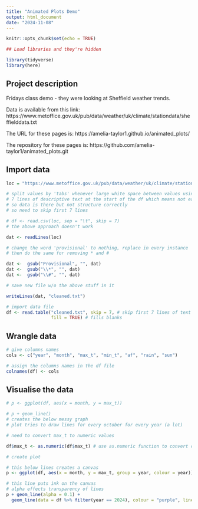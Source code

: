 ```yaml
---
title: "Animated Plots Demo"
output: html_document
date: "2024-11-08"
---
```


```r
knitr::opts_chunk$set(echo = TRUE)

## Load libraries and they're hidden

library(tidyverse)
library(here)
```
## Project description
Fridays class demo - they were looking at Sheffield weather trends.

Data is available from this link: https://www.metoffice.gov.uk/pub/data/weather/uk/climate/stationdata/sheffielddata.txt

The URL for these pages is:
https://amelia-taylor1.github.io/animated_plots/

The repository for these pages is:
https://github.com/amelia-taylor1/animated_plots.git

## Import data
```r

loc = "https://www.metoffice.gov.uk/pub/data/weather/uk/climate/stationdata/sheffielddata.txt"

# split values by 'tabs' whenever large white space between values using "\t"
# 7 lines of descriptive text at the start of the df which means not easy to import
# so data is there but not structure correctly
# so need to skip first 7 lines

# df <- read.csv(loc, sep = "\t", skip = 7)
# the above approach doesn't work

dat <- readLines(loc)

# change the word 'provisional' to nothing, replace in every instance
# then do the same for removing * and #

dat <-  gsub("Provisional", "", dat)
dat <-  gsub("\\*", "", dat)
dat <-  gsub("\\#", "", dat)

# save new file w/o the above stuff in it

writeLines(dat, "cleaned.txt")

# import data file
df <- read.table("cleaned.txt", skip = 7, # skip first 7 lines of text
                 fill = TRUE) # fills blanks

```

## Wrangle data
```r

# give columns names
cols <- c("year", "month", "max_t", "min_t", "af", "rain", "sun")

# assign the columns names in the df file
colnames(df) <- cols
```


## Visualise the data
```r

# p <- ggplot(df, aes(x = month, y = max_t))

# p + geom_line()
# creates the below messy graph 
# plot tries to draw lines for every october for every year (a lot)

# need to convert max_t to numeric values

df$max_t <- as.numeric(df$max_t) # use as.numeric function to convert column values to number

# create plot

# this below lines creates a canvas
p <- ggplot(df, aes(x = month, y = max_t, group = year, colour = year))

# this line puts ink on the canvas
# alpha effects transparency of lines
p + geom_line(alpha = 0.1) +
  geom_line(data = df %>% filter(year == 2024), colour = "purple", linewidth = 2)

```

